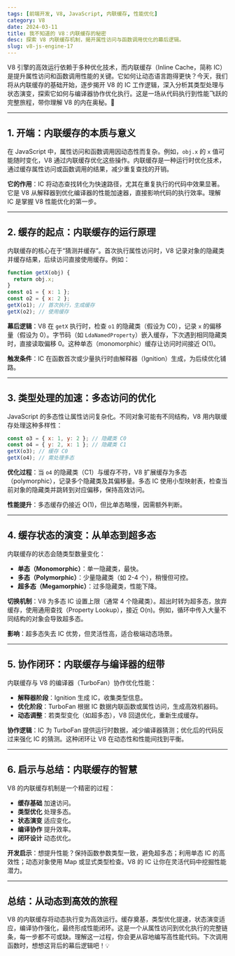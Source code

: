 ```yaml
---
tags: [前端开发, V8, JavaScript, 内联缓存, 性能优化]
category: V8
date: 2024-03-11
title: 我不知道的 V8：内联缓存的秘密
desc: 探索 V8 内联缓存机制，揭开属性访问与函数调用优化的幕后逻辑。
slug: v8-js-engine-17
---
```



V8 引擎的高效运行依赖于多种优化技术，而内联缓存（Inline Cache，简称 IC）是提升属性访问和函数调用性能的关键。它如何让动态语言跑得更快？今天，我们将从内联缓存的基础开始，逐步揭开 V8 的 IC 工作逻辑，深入分析其类型处理与状态演变，探索它如何与编译器协作优化执行。这是一场从代码执行到性能飞跃的完整旅程，带你理解 V8 的内在奥秘。🚀


---

## 1. 开端：内联缓存的本质与意义

在 JavaScript 中，属性访问和函数调用因动态性而复杂。例如，`obj.x` 的 `x` 值可能随时变化，V8 通过内联缓存优化这些操作。内联缓存是一种运行时优化技术，通过缓存属性访问或函数调用的结果，减少重复查找的开销。

**它的作用**：IC 将动态查找转化为快速路径，尤其在重复执行的代码中效果显著。它是 V8 从解释器到优化编译器的性能加速器，直接影响代码的执行效率。理解 IC 是掌握 V8 性能优化的第一步。

---

## 2. 缓存的起点：内联缓存的运行原理

内联缓存的核心在于“猜测并缓存”。首次执行属性访问时，V8 记录对象的隐藏类并缓存结果，后续访问直接使用缓存。例如：

```javascript
function getX(obj) {
  return obj.x;
}
const o1 = { x: 1 };
const o2 = { x: 2 };
getX(o1); // 首次执行，生成缓存
getX(o2); // 使用缓存
```

**幕后逻辑**：V8 在 `getX` 执行时，检查 `o1` 的隐藏类（假设为 C0），记录 `x` 的偏移量（假设为 0）。字节码（如 `LdaNamedProperty`）嵌入缓存，下次遇到相同隐藏类时，直接读取偏移 0。这种单态（monomorphic）缓存让访问时间接近 O(1)。

**触发条件**：IC 在函数首次或少量执行时由解释器（Ignition）生成，为后续优化铺路。

---

## 3. 类型处理的加速：多态访问的优化

JavaScript 的多态性让属性访问复杂化。不同对象可能有不同结构，V8 用内联缓存处理这种多样性：

```javascript
const o3 = { x: 1, y: 2 }; // 隐藏类 C0
const o4 = { y: 2, x: 1 }; // 隐藏类 C1
getX(o3); // 缓存 C0
getX(o4); // 需处理多态
```

**优化过程**：当 `o4` 的隐藏类（C1）与缓存不符，V8 扩展缓存为多态（polymorphic），记录多个隐藏类及其偏移量。多态 IC 使用小型映射表，检查当前对象的隐藏类并跳转到对应偏移，保持高效访问。

**性能提升**：多态缓存仍接近 O(1)，但比单态略慢，因需额外判断。

---

## 4. 缓存状态的演变：从单态到超多态

内联缓存的状态会随类型数量变化：
- **单态（Monomorphic）**：单一隐藏类，最快。  
- **多态（Polymorphic）**：少量隐藏类（如 2-4 个），稍慢但可控。  
- **超多态（Megamorphic）**：过多隐藏类，性能下降。

**切换机制**：V8 为多态 IC 设置上限（通常 4 个隐藏类）。超出时转为超多态，放弃缓存，使用通用查找（Property Lookup），接近 O(n)。例如，循环中传入大量不同结构的对象会导致超多态。

**影响**：超多态失去 IC 优势，但灵活性高，适合极端动态场景。

---

## 5. 协作闭环：内联缓存与编译器的纽带

内联缓存与 V8 的编译器（TurboFan）协作优化性能：
- **解释器阶段**：Ignition 生成 IC，收集类型信息。  
- **优化阶段**：TurboFan 根据 IC 数据内联函数或属性访问，生成高效机器码。  
- **动态调整**：若类型变化（如超多态），V8 回退优化，重新生成缓存。

**协作逻辑**：IC 为 TurboFan 提供运行时数据，减少编译器猜测；优化后的代码反过来强化 IC 的猜测。这种闭环让 V8 在动态性和性能间找到平衡。

---

## 6. 启示与总结：内联缓存的智慧

V8 的内联缓存机制是一个精密的过程：
- **缓存基础** 加速访问。
- **类型优化** 处理多态。
- **状态演变** 适应变化。
- **编译协作** 提升效率。
- **闭环设计** 动态优化。

**开发启示**：想提升性能？保持函数参数类型一致，避免超多态；利用单态 IC 的高效性；动态对象使用 Map 或显式类型检查。V8 的 IC 让你在灵活代码中挖掘性能潜力。

---

## 总结：从动态到高效的旅程

V8 的内联缓存将动态执行变为高效运行。缓存奠基，类型优化提速，状态演变适应，编译协作强化，最终形成性能闭环。这是一个从属性访问到优化执行的完整链条，每一步都不可或缺。理解这一过程，你会更从容地编写高性能代码。下次调用函数时，想想这背后的幕后逻辑吧！💡

